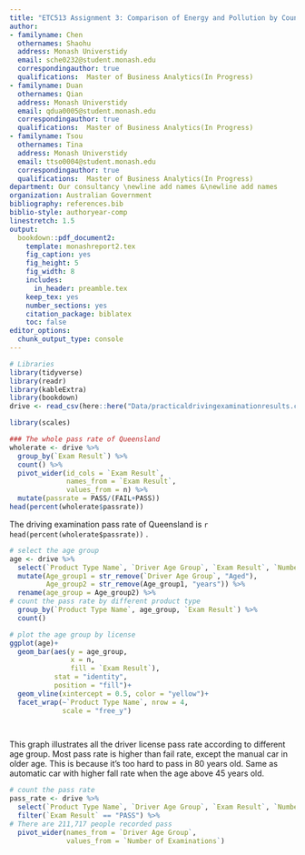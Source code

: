 ```yaml
---
title: "ETC513 Assignment 3: Comparison of Energy and Pollution by Country"
author:
- familyname: Chen
  othernames: Shaohu
  address: Monash Universtidy
  email: sche0232@student.monash.edu
  correspondingauthor: true
  qualifications:  Master of Business Analytics(In Progress)
- familyname: Duan
  othernames: Qian
  address: Monash Universtidy
  email: qdua0005@student.monash.edu
  correspondingauthor: true
  qualifications:  Master of Business Analytics(In Progress)
- familyname: Tsou
  othernames: Tina
  address: Monash Universtidy
  email: ttso0004@student.monash.edu
  correspondingauthor: true
  qualifications:  Master of Business Analytics(In Progress)
department: Our consultancy \newline add names &\newline add names
organization: Australian Government 
bibliography: references.bib
biblio-style: authoryear-comp
linestretch: 1.5
output:
  bookdown::pdf_document2:
    template: monashreport2.tex
    fig_caption: yes
    fig_height: 5
    fig_width: 8
    includes:
      in_header: preamble.tex
    keep_tex: yes
    number_sections: yes
    citation_package: biblatex
    toc: false
editor_options: 
  chunk_output_type: console
---
```


```r
# Libraries
library(tidyverse)
library(readr)
library(kableExtra)
library(bookdown)
drive <- read_csv(here::here("Data/practicaldrivingexaminationresults.csv"))
```

\section*{Introduction}




\section*{Step 1}




\section*{Step 2}
```r
library(scales)
```

```r
### The whole pass rate of Queensland
wholerate <- drive %>%
  group_by(`Exam Result`) %>%
  count() %>%
  pivot_wider(id_cols = `Exam Result`,
              names_from = `Exam Result`,
              values_from = n) %>%
  mutate(passrate = PASS/(FAIL+PASS))
head(percent(wholerate$passrate))
```

The driving examination pass rate of Queensland is `r head(percent(wholerate$passrate))` .






```r
# select the age group
age <- drive %>%
  select(`Product Type Name`, `Driver Age Group`, `Exam Result`, `Number of Examinations`) %>%
  mutate(Age_group1 = str_remove(`Driver Age Group`, "Aged"),
         Age_group2 = str_remove(Age_group1, "years")) %>%
  rename(age_group = Age_group2) %>%
# count the pass rate by different product type
  group_by(`Product Type Name`, age_group, `Exam Result`) %>%
  count()
```

```r
# plot the age group by license
ggplot(age)+
  geom_bar(aes(y = age_group,
               x = n,
               fill = `Exam Result`),
           stat = "identity",
           position = "fill")+
  geom_vline(xintercept = 0.5, color = "yellow")+
  facet_wrap(~`Product Type Name`, nrow = 4,
             scale = "free_y")

  
```
This graph illustrates all the driver license pass rate according to different age group. Most pass rate is higher than fail rate, except the manual car in older age. This is because it's too hard to pass in 80 years old. Same as automatic car with higher fall rate when the age above 45 years old.


```r
# count the pass rate 
pass_rate <- drive %>%
  select(`Product Type Name`, `Driver Age Group`, `Exam Result`, `Number of Examinations`) %>%
  filter(`Exam Result` == "PASS") %>%
# There are 211,717 people recorded pass
  pivot_wider(names_from = `Driver Age Group`,
              values_from = `Number of Examinations`)
  
```


\section*{Step 3}

